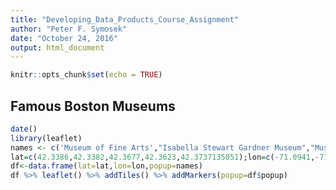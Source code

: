 ```yaml
---
title: "Developing_Data_Products_Course_Assignment"
author: "Peter F. Symosek"
date: "October 24, 2016"
output: html_document
---
```


```r
knitr::opts_chunk$set(echo = TRUE)
```

## Famous Boston Museums

```r
date()
library(leaflet)
names <- c('Museum of Fine Arts',"Isabella Stewart Gardner Museum","Museum of Science","MIT Museum","Harvard Museum of Natural History")
lat=c(42.3386,42.3382,42.3677,42.3623,42.3737135051);lon=c(-71.0941,-71.0991,-71.0709,-71.0975, -71.1093312293)
df<-data.frame(lat=lat,lon=lon,popup=names)
df %>% leaflet() %>% addTiles() %>% addMarkers(popup=df$popup)
```

